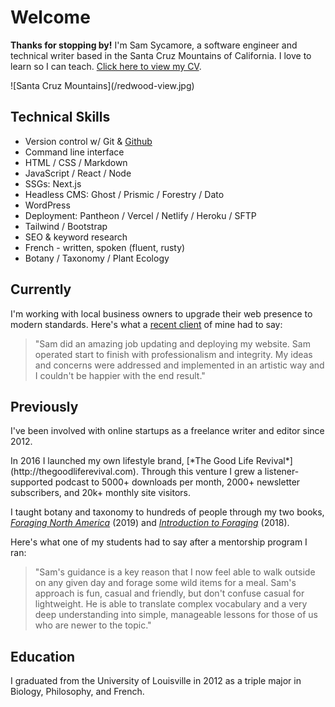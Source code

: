 
# Welcome

**Thanks for stopping by!** I'm Sam Sycamore, a software engineer and technical writer based in the Santa Cruz Mountains of California. I love to learn so I can teach. [Click here to view my CV](https://sycamore-cv.vercel.app).

<Bleed full>
![Santa Cruz Mountains](/redwood-view.jpg)
</Bleed>

## Technical Skills
* Version control w/ Git & [Github](https://www.github.com/samuelsycamore)
* Command line interface
* HTML / CSS / Markdown
* JavaScript / React / Node
* SSGs: Next.js
* Headless CMS: Ghost / Prismic / Forestry / Dato
* WordPress
* Deployment: Pantheon / Vercel / Netlify / Heroku / SFTP
* Tailwind / Bootstrap
* SEO & keyword research
* French - written, spoken (fluent, rusty)
* Botany / Taxonomy / Plant Ecology


## Currently 
I'm working with local business owners to upgrade their web presence to modern standards. Here's what a [recent client](https://www.lyonscape.com) of mine had to say:

> "Sam did an amazing job updating and deploying my website. Sam operated start to finish with professionalism and integrity.
> My ideas and concerns were addressed and implemented in an artistic way and I couldn't be happier with the end result." 

## Previously
I've been involved with online startups as a freelance writer and editor since 2012.

<Callout>
In 2016 I launched my own lifestyle brand, [*The Good Life Revival*](http://thegoodliferevival.com). Through this venture I grew a listener-supported podcast to 5000+ downloads per month, 2000+ newsletter subscribers, and 20k+ monthly site visitors.
</Callout>

I taught botany and taxonomy to hundreds of people through my two books, [*Foraging North America*](/foraging-north-america.md) (2019) and [*Introduction to Foraging*](/intro-foraging.md) (2018).

Here's what one of my students had to say after a mentorship program I ran:

> "Sam's guidance is a key reason that I now feel able to walk outside on any given day and forage some wild items for a meal. 
> Sam's approach is fun, casual and friendly, but don't confuse casual for lightweight. 
> He is able to translate complex vocabulary and a very deep understanding into simple, manageable lessons for those of us who are newer to the topic."

## Education

I graduated from the University of Louisville in 2012 as a triple major in Biology, Philosophy, and French.

